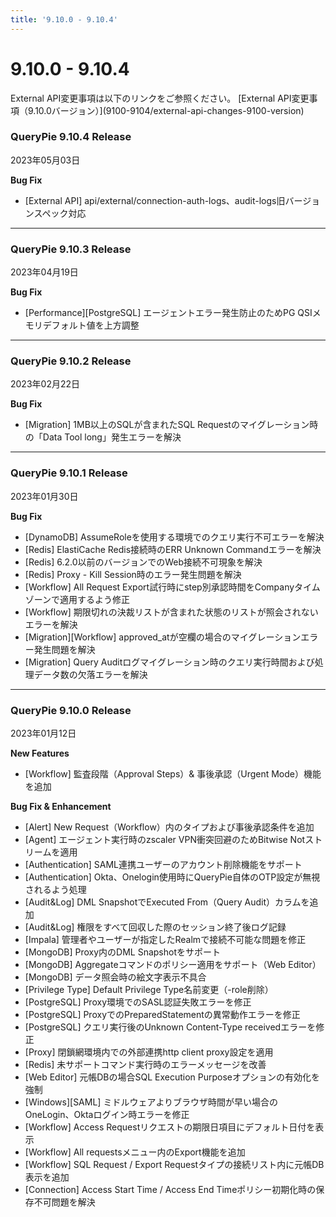 ```yaml
---
title: '9.10.0 - 9.10.4'
---
```



# 9.10.0 - 9.10.4


<Callout type="info">
External API変更事項は以下のリンクをご参照ください。
[External API変更事項（9.10.0バージョン）](9100-9104/external-api-changes-9100-version)
</Callout>

### QueryPie 9.10.4 Release

2023年05月03日

**Bug Fix**

* [External API] api/external/connection-auth-logs、audit-logs旧バージョンスペック対応
---

### QueryPie 9.10.3 Release

2023年04月19日

**Bug Fix**

* [Performance][PostgreSQL] エージェントエラー発生防止のためPG QSIメモリデフォルト値を上方調整
---

### QueryPie 9.10.2 Release

2023年02月22日

**Bug Fix**

* [Migration] 1MB以上のSQLが含まれたSQL Requestのマイグレーション時の「Data Tool long」発生エラーを解決
---

### QueryPie 9.10.1 Release

2023年01月30日

**Bug Fix**

* [DynamoDB] AssumeRoleを使用する環境でのクエリ実行不可エラーを解決
* [Redis] ElastiCache Redis接続時のERR Unknown Commandエラーを解決
* [Redis] 6.2.0以前のバージョンでのWeb接続不可現象を解決
* [Redis] Proxy - Kill Session時のエラー発生問題を解決
* [Workflow] All Request Export試行時にstep別承認時間をCompanyタイムゾーンで適用するよう修正
* [Workflow] 期限切れの決裁リストが含まれた状態のリストが照会されないエラーを解決
* [Migration][Workflow] approved_atが空欄の場合のマイグレーションエラー発生問題を解決
* [Migration] Query Auditログマイグレーション時のクエリ実行時間および処理データ数の欠落エラーを解決
---

### QueryPie 9.10.0 Release

2023年01月12日

**New Features**

* [Workflow] 監査段階（Approval Steps）& 事後承認（Urgent Mode）機能を追加

**Bug Fix & Enhancement**

* [Alert] New Request（Workflow）内のタイプおよび事後承認条件を追加
* [Agent] エージェント実行時のzscaler VPN衝突回避のためBitwise Notストリームを適用
* [Authentication] SAML連携ユーザーのアカウント削除機能をサポート
* [Authentication] Okta、Onelogin使用時にQueryPie自体のOTP設定が無視されるよう処理
* [Audit&Log] DML SnapshotでExecuted From（Query Audit）カラムを追加
* [Audit&Log] 権限をすべて回収した際のセッション終了後ログ記録
* [Impala] 管理者やユーザーが指定したRealmで接続不可能な問題を修正
* [MongoDB] Proxy内のDML Snapshotをサポート
* [MongoDB] Aggregateコマンドのポリシー適用をサポート（Web Editor）
* [MongoDB] データ照会時の絵文字表示不具合
* [Privilege Type] Default Privilege Type名前変更（-role削除）
* [PostgreSQL] Proxy環境でのSASL認証失敗エラーを修正
* [PostgreSQL] ProxyでのPreparedStatementの異常動作エラーを修正
* [PostgreSQL] クエリ実行後のUnknown Content-Type receivedエラーを修正
* [Proxy] 閉鎖網環境内での外部連携http client proxy設定を適用
* [Redis] 未サポートコマンド実行時のエラーメッセージを改善
* [Web Editor] 元帳DBの場合SQL Execution Purposeオプションの有効化を強制
* [Windows][SAML] ミドルウェアよりブラウザ時間が早い場合のOneLogin、Oktaログイン時エラーを修正
* [Workflow] Access Requestリクエストの期限日項目にデフォルト日付を表示
* [Workflow] All requestsメニュー内のExport機能を追加
* [Workflow] SQL Request / Export Requestタイプの接続リスト内に元帳DB表示を追加
* [Connection] Access Start Time / Access End Timeポリシー初期化時の保存不可問題を解決

